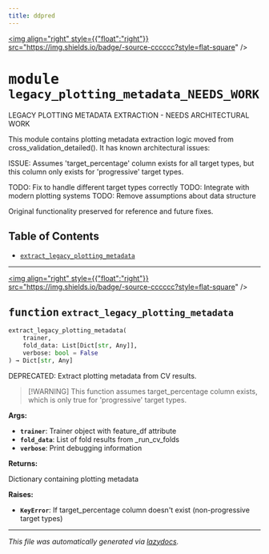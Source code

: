 ```yaml
---
title: ddpred
---
```


<a href="https://github.com/drothermel/%24%7BREPO%7D/blob/main/src/ddpred/legacy_plotting_metadata_NEEDS_WORK.py"><img align="right" style={{"float":"right"}} src="https://img.shields.io/badge/-source-cccccc?style=flat-square" /></a>

# <kbd>module</kbd> `legacy_plotting_metadata_NEEDS_WORK`
LEGACY PLOTTING METADATA EXTRACTION - NEEDS ARCHITECTURAL WORK

This module contains plotting metadata extraction logic moved from
cross_validation_detailed(). It has known architectural issues:

ISSUE: Assumes 'target_percentage' column exists for all target types,
       but this column only exists for 'progressive' target types.

TODO: Fix to handle different target types correctly
TODO: Integrate with modern plotting systems
TODO: Remove assumptions about data structure

Original functionality preserved for reference and future fixes.


## Table of Contents
- [`extract_legacy_plotting_metadata`](./ddpred.legacy_plotting_metadata_NEEDS_WORK#function-extract-legacy-plotting-metadata)



---

<a href="https://github.com/drothermel/%24%7BREPO%7D/blob/main/src/ddpred/legacy_plotting_metadata_NEEDS_WORK.py#L21"><img align="right" style={{"float":"right"}} src="https://img.shields.io/badge/-source-cccccc?style=flat-square" /></a>

## <kbd>function</kbd> `extract_legacy_plotting_metadata`

```python
extract_legacy_plotting_metadata(
    trainer,
    fold_data: List[Dict[str, Any]],
    verbose: bool = False
) → Dict[str, Any]
```

DEPRECATED: Extract plotting metadata from CV results.

> [!WARNING] This function assumes target_percentage column exists,
> which is only true for 'progressive' target types.


**Args:**

- <b>`trainer`</b>: Trainer object with feature_df attribute
- <b>`fold_data`</b>: List of fold results from _run_cv_folds
- <b>`verbose`</b>: Print debugging information


**Returns:**

Dictionary containing plotting metadata


**Raises:**

- <b>`KeyError`</b>: If target_percentage column doesn't exist (non-progressive target types)





---

_This file was automatically generated via [lazydocs](https://github.com/ml-tooling/lazydocs)._
